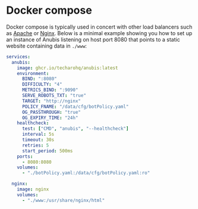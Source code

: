 # Docker compose

Docker compose is typically used in concert with other load balancers such as [Apache](./apache.mdx) or [Nginx](./nginx.mdx). Below is a minimal example showing you how to set up an instance of Anubis listening on host port 8080 that points to a static website containing data in `./www`:

```yaml
services:
  anubis:
    image: ghcr.io/techarohq/anubis:latest
    environment:
      BIND: ":8080"
      DIFFICULTY: "4"
      METRICS_BIND: ":9090"
      SERVE_ROBOTS_TXT: "true"
      TARGET: "http://nginx"
      POLICY_FNAME: "/data/cfg/botPolicy.yaml"
      OG_PASSTHROUGH: "true"
      OG_EXPIRY_TIME: "24h"
    healthcheck:
      test: ["CMD", "anubis", "--healthcheck"]
      interval: 5s
      timeout: 30s
      retries: 5
      start_period: 500ms
    ports:
      - 8080:8080
    volumes:
      - "./botPolicy.yaml:/data/cfg/botPolicy.yaml:ro"

  nginx:
    image: nginx
    volumes:
      - "./www:/usr/share/nginx/html"
```
